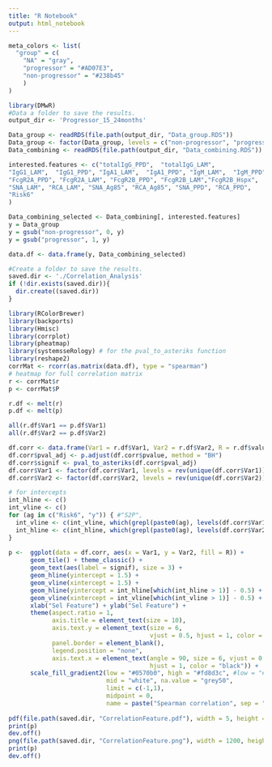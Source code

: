 ```yaml
---
title: "R Notebook"
output: html_notebook
---
```


```r
meta_colors <- list(
  "group" = c(
    "NA" = "gray", 
    "progressor" = "#AD07E3",
    "non-progressor" = "#238b45"
    )
)
``` 



```r
library(DMwR)
#Data a folder to save the results.
output_dir <- 'Progressor_15_24months'

Data_group <- readRDS(file.path(output_dir, "Data_group.RDS"))
Data_group <- factor(Data_group, levels = c("non-progressor", "progressor"))
Data_combining <- readRDS(file.path(output_dir, "Data_combining.RDS"))

```
```r
interested.features <- c("totalIgG_PPD",  "totalIgG_LAM", 
"IgG1_LAM",  "IgG1_PPD", "IgA1_LAM",  "IgA1_PPD", "IgM_LAM",  "IgM_PPD", 
"FcgR2A_PPD", "FcgR2A_LAM", "FcgR2B_PPD", "FcgR2B_LAM","FcgR2B_Hspx",
"SNA_LAM", "RCA_LAM", "SNA_Ag85", "RCA_Ag85", "SNA_PPD", "RCA_PPD",
"Risk6"
)

Data_combining_selected <- Data_combining[, interested.features]
y = Data_group
y = gsub("non-progressor", 0, y)
y = gsub("progressor", 1, y)

data.df <- data.frame(y, Data_combining_selected)
```


```r
#Create a folder to save the results.
saved.dir <- './Correlation_Analysis'
if (!dir.exists(saved.dir)){
  dir.create((saved.dir))
}
```


```r
library(RColorBrewer)
library(backports)
library(Hmisc)
library(corrplot)
library(pheatmap)
library(systemsseRology) # for the pval_to_asteriks function
library(reshape2)
corrMat <- rcorr(as.matrix(data.df), type = "spearman")
# heatmap for full correlation matrix
r <- corrMat$r
p <- corrMat$P

r.df <- melt(r)
p.df <- melt(p)

all(r.df$Var1 == p.df$Var1)
all(r.df$Var2 == p.df$Var2)

df.corr <- data.frame(Var1 = r.df$Var1, Var2 = r.df$Var2, R = r.df$value, pvalue = p.df$value)
df.corr$pval_adj <- p.adjust(df.corr$pvalue, method = "BH")
df.corr$signif <- pval_to_asteriks(df.corr$pval_adj)
df.corr$Var1 <- factor(df.corr$Var1, levels = rev(unique(df.corr$Var1)))
df.corr$Var2 <- factor(df.corr$Var2, levels = rev(unique(df.corr$Var2)))
```
```r
# for intercepts
int_hline <- c()
int_vline <- c()
for (ag in c("Risk6", "y")) { #"S2P", 
  int_vline <- c(int_vline, which(grepl(paste0(ag), levels(df.corr$Var1)))[1])
  int_hline <- c(int_hline, which(grepl(paste0(ag), levels(df.corr$Var2)))[1])
}
  
p <-  ggplot(data = df.corr, aes(x = Var1, y = Var2, fill = R)) +
      geom_tile() + theme_classic() +
      geom_text(aes(label = signif), size = 3) +
      geom_hline(yintercept = 1.5) +
      geom_vline(xintercept = 1.5) +
      geom_hline(yintercept = int_hline[which(int_hline > 1)] - 0.5) +
      geom_vline(xintercept = int_vline[which(int_vline > 1)] - 0.5) +
      xlab("Sel Feature") + ylab("Sel Feature") +
      theme(aspect.ratio = 1,
            axis.title = element_text(size = 10),
            axis.text.y = element_text(size = 6,
                                       vjust = 0.5, hjust = 1, color = "black"),
            panel.border = element_blank(),
            legend.position = "none",
            axis.text.x = element_text(angle = 90, size = 6, vjust = 0.5,
                                       hjust = 1, color = "black")) +
      scale_fill_gradient2(low = "#0570b0", high = "#fd8d3c", #low = "#4495FA", high = "#862B8B",
                           mid = "white", na.value = "grey50",
                           limit = c(-1,1),
                           midpoint = 0,
                           name = paste("Spearman correlation", sep = ""))
  
pdf(file.path(saved.dir, "CorrelationFeature.pdf"), width = 5, height = 5)
print(p)
dev.off()
png(file.path(saved.dir, "CorrelationFeature.png"), width = 1200, height = 1200, res = 300)
print(p)
dev.off()
```

